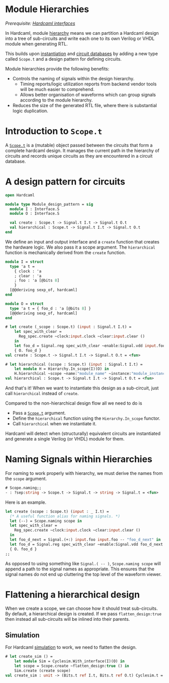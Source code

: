# Module Hierarchies

<!--
```ocaml
# Hardcaml.Caller_id.set_mode Disabled
- : unit = ()
```
-->

*Prerequisite: [Hardcaml interfaces](hardcaml_interfaces.mdx)*

In Hardcaml, module
[hierarchy](https://ocaml.janestreet.com/ocaml-core/latest/doc/hardcaml/Hardcaml/Hierarchy/index.html)
means we can partition a Hardcaml design
into a tree of sub-circuits and write each one to its own Verilog or
VHDL module when generating RTL.

This builds upon [instantiation](instantiation.mdx) and
[circuit databases](rtl_generation.mdx) by adding a new type called
`Scope.t` and a design pattern for defining circuits.

Module hierarchies provide the following benefits:

- Controls the naming of signals within the design hierarchy.
  - Timing reports/logic utilization reports from backend vendor
    tools will be much easier to comprehend.
  - Allows better organisation of waveforms which can group signals
    according to the module hierarchy.
- Reduces the size of the generated RTL file, where there is
  substantial logic duplication.

# Introduction to `Scope.t`

A [`Scope.t`](https://ocaml.janestreet.com/ocaml-core/latest/doc/hardcaml/Hardcaml/Scope/index.html)
is a (mutable) object passed between the circuits that
form a complete hardcaml design. It manages the current path in the
hierarchy of circuits and records unique circuits as they are
encountered in a circuit database.

# A design pattern for circuits

```ocaml
open Hardcaml

module type Module_design_pattern = sig
  module I : Interface.S
  module O : Interface.S

  val create : Scope.t -> Signal.t I.t -> Signal.t O.t
  val hierarchical : Scope.t -> Signal.t I.t -> Signal.t O.t
end
```

We define an input and output interface and a `create` function that
creates the hardware logic. We also pass it a scope argument. The
`hierarchical` function is mechanically derived from the `create`
function.

```ocaml
module I = struct
  type 'a t =
    { clock : 'a
    ; clear : 'a
    ; foo : 'a [@bits 8]
    }
  [@@deriving sexp_of, hardcaml]
end

module O = struct
  type 'a t = { foo_d : 'a [@bits 8] }
  [@@deriving sexp_of, hardcaml]
end
```

```ocaml
# let create (_scope : Scope.t) (input : Signal.t I.t) =
    let spec_with_clear =
      Reg_spec.create ~clock:input.clock ~clear:input.clear ()
    in
    let foo_d = Signal.reg spec_with_clear ~enable:Signal.vdd input.foo in
    { O. foo_d }
val create : Scope.t -> Signal.t I.t -> Signal.t O.t = <fun>

# let hierarchical (scope : Scope.t) (input : Signal.t I.t) =
    let module H = Hierarchy.In_scope(I)(O) in
    H.hierarchical ~scope ~name:"module_name" ~instance:"module_instance_2" create input
val hierarchical : Scope.t -> Signal.t I.t -> Signal.t O.t = <fun>
```

And that's it! When we want to instantiate this design as a
sub-circuit, just call `hierarchical` instead of `create`.

Compared to the non-hierarchical design flow all we need to do is

- Pass a [`Scope.t`](https://ocaml.janestreet.com/ocaml-core/latest/doc/hardcaml/Hardcaml/Scope/index.html) argument.
- Define the `hierarchical` function using the `Hierarchy.In_scope`
  functor.
- Call `hierarchical` when we instantiate it.

Hardcaml will detect when (structurally) equivalent circuits are
instantiated and generate a single Verilog (or VHDL) module for them.

# Naming Signals within Hierarchies

For naming to work properly with hierarchy, we must derive the names
from the `scope` argument.

```ocaml
# Scope.naming;;
- : ?sep:string -> Scope.t -> Signal.t -> string -> Signal.t = <fun>
```

Here is an example.

```ocaml
let create (scope : Scope.t) (input : _ I.t) =
  (* A useful function alias for naming signals. *)
  let (--) = Scope.naming scope in
  let spec_with_clear =
    Reg_spec.create ~clock:input.clock ~clear:input.clear ()
  in
  let foo_d_next = Signal.(+:) input.foo input.foo -- "foo_d_next" in
  let foo_d = Signal.reg spec_with_clear ~enable:Signal.vdd foo_d_next in
  { O. foo_d }
;;
```

As opposed to using something like `Signal.( -- )`, `Scope.naming
scope` will append a path to the signal names as appropriate. This
ensures that the signal names do not end up cluttering the top level
of the waveform viewer.

# Flattening a hierarchical design

When we create a scope, we can choose how it should treat
sub-circuits. By default, a hierarchical design is created. If we pass
`flatten_design:true` then instead all sub-circuits will be inlined into
their parents.

## Simulation

For Hardcaml [simulation](simulation.mdx) to work, we need to flatten
the design.

```ocaml
# let create_sim () =
    let module Sim = Cyclesim.With_interface(I)(O) in
    let scope = Scope.create ~flatten_design:true () in
    Sim.create (create scope)
val create_sim : unit -> (Bits.t ref I.t, Bits.t ref O.t) Cyclesim.t = <fun>
```
